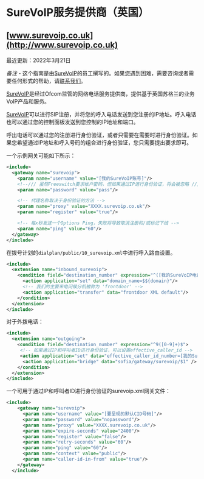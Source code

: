 # SureVoIP服务提供商（英国）

## [www.surevoip.co.uk](http://www.surevoip.co.uk)

最近更新：2022年3月21日

_备注_ - 这个指南是由[SureVoIP](http://www.surevoip.co.uk/)的员工撰写的。如果您遇到困难，需要咨询或者需要任何形式的帮助，请[联系我们](http://www.surevoip.co.uk/contact-surevoip)。

[SureVoIP](http://www.surevoip.co.uk/)是经过Ofcom监管的网络电话服务提供商，提供基于英国苏格兰的业务VoIP产品和服务。

[SureVoIP](http://www.surevoip.co.uk/)可以进行SIP注册，并将您的呼入电话发送到您注册的IP地址。呼入电话也可以通过您的控制面板发送到您控制的IP地址和端口。

呼出电话可以通过您的注册进行身份验证，或者只需要在需要时进行身份验证。如果您希望通过IP地址和呼入号码的组合进行身份验证，您只需要提出要求即可。

一个示例网关可能如下所示：

```xml
<include>
  <gateway name="surevoip">
    <param name="username" value="[我的SureVoIP账号]"/>
    <!--/// 虽然Freeswitch要求帐户密码，但如果通过IP进行身份验证，将会被忽略 ///-->
    <param name="password" value="pass"/> 

    <!-- 代理名称取决于身份验证的方法 -->
    <param name="proxy" value="XXXX.surevoip.co.uk"/>
    <param name="register" value="true"/>

    <!-- 每x秒发送一个Options Ping，失败将导致取消注册和/或标记下线 -->
    <param name="ping" value="60"/>
  </gateway>
</include>
```

在拨号计划的`dialplan/public/10_surevoip.xml`中进行呼入路由设置。

```xml
<include>
  <extension name="inbound_surevoip">
    <condition field="destination_number" expression="^([我的SureVoIP电话号码])$">
      <action application="set" data="domain_name=$${domain}"/>
      <!-- 我们的主要来电问候分机被称为 'frontdoor' -->
      <action application="transfer" data="frontdoor XML default"/>
    </condition>
  </extension>
</include>
```

对于外拨电话：

```xml
<include>
  <extension name="outgoing">      
    <condition field="destination_number" expression="^9([0-9]+)$">
     <!-- 如果通过IP和呼叫者ID进行身份验证，可以设置effective_caller_id -->
     <action application="set" data="effective_caller_id_number=[我的SureVoIP电话号码]" />
      <action application="bridge" data="sofia/gateway/surevoip/$1" />
    </condition>
  </extension>
</include>
```

一个可用于通过IP和呼叫者ID进行身份验证的surevoip.xml网关文件：

```xml
<include>
    <gateway name="surevoip">
      <param name="username" value="[要呈现的默认CID号码]"/>
      <param name="password" value="nopassword"/>
      <param name="proxy" value="XXXX.surevoip.co.uk"/>
      <param name="expire-seconds" value="2400"/>
      <param name="register" value="false"/>
      <param name="retry-seconds" value="60"/>
      <param name="ping" value="60"/>
      <param name="context" value="public"/>
      <param name="caller-id-in-from" value="true"/>
    </gateway>
  </include> 
```